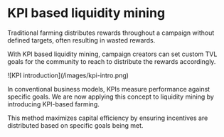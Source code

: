 # KPI based liquidity mining

Traditional farming distributes rewards throughout a campaign without defined
targets, often resulting in wasted rewards.

With KPI based liquidity mining, campaign creators can set custom TVL goals for
the community to reach to distribute the rewards accordingly.

<div class="mediaWrapper">![KPI introduction](/images/kpi-intro.png)</div>

In conventional business models, KPIs measure performance against specific
goals. We are now applying this concept to liquidity mining by introducing
KPI-based farming.

This method maximizes capital efficiency by ensuring incentives are distributed
based on specific goals being met.
